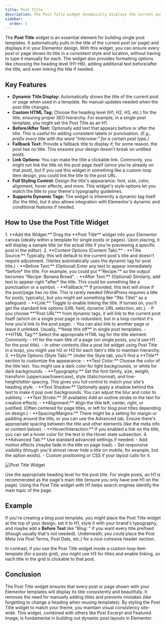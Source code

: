 ```yaml
---
title: Post Title
description: The Post Title widget dynamically displays the current post's title in your template, with options for HTML tag level, text before/after, linking, and full styling control.
sidebar:
  order: 5
---
```



The **Post Title** widget is an essential element for building single post templates. It automatically pulls in the title of the current post (or page) and displays it in your Elementor design. With this widget, you can ensure every post or page shows its title in a consistent style and location, without having to type it manually for each. The widget also provides formatting options like choosing the heading level (H1-H6), adding additional text before/after the title, and even linking the title if needed.

## Key Features

- **Dynamic Title Display:** Automatically shows the title of the current post or page when used in a template. No manual updates needed when the post title changes.
- **Custom HTML Tag:** Choose the heading level (H1, H2, H3, etc.) for the title, ensuring proper SEO hierarchy. For example, in a single post template, you might set the Post Title as an H1.
- **Before/After Text:** Optionally add text that appears before or after the title. This is useful for adding consistent labels or punctuation. *(E.g., prefix every title with the word "Interview:" for a certain post type.)*
- **Fallback Text:** Provide a fallback title to display if, for some reason, the post has no title. This ensures your design doesn't break on untitled posts.
- **Link Options:** You can make the title a clickable link. Commonly, you might not link the title on the post page itself (since you're already on that post), but if you use this widget in something like a custom loop item design, you could link the title to the post URL.
- **Full Styling Control:** Design the title's appearance: font, size, color, alignment, hover effects, and more. This widget's style options let you match the title to your theme's typography guidelines.
- **Supports Dynamic Tags:** The widget is inherently a dynamic tag itself (for the title), but it also allows integration with Elementor's dynamic and conditional features if needed.

## How to Use the Post Title Widget

<Steps>
1. **Add the Widget:** Drag the **Post Title** widget into your Elementor canvas (ideally within a template for single posts or pages). Upon placing, it will display a sample title (or the actual title if you're previewing a specific post in the editor).
2. **Content Options (Content Tab):**
   - **Title Source:** Typically, this will default to the current post's title and doesn't require adjustment. (Vertex automatically uses the dynamic tag for post title.)
   - **Before Text:** (Optional) Enter any text to appear immediately *before* the title. For example, you could put *"Recipe:"* so the output becomes "Recipe: Banana Bread".
   - **After Text:** (Optional) Similarly, add text to appear right *after* the title. This could be something like a punctuation or a symbol.
   - **Fallback:** If provided, this text will show if the post/page has no title. This is rarely needed (WordPress requires a title for posts, typically), but you might set something like "(No Title)" as a safeguard.
   - **Link:** Toggle to enable linking the title. If turned on, you'll get the standard link options (URL field, dynamic URL selection, etc.). 
     - If you choose **"Post URL"** from dynamic tags, it will link to the current post itself (which on a single post page is redundant, but in a loop context it's how you'd link to the post page).
     - You can also link to another page or leave it unlinked. Usually, **keep this off** in single post templates.
   - **HTML Tag:** Select the appropriate HTML tag for the title element. Commonly:
     - H1 for the main title of a page (on single posts, you'd use H1 for the post title).
     - In other contexts (like a post list widget using Post Title in a loop), you might use H2 or H3 for each item's title to maintain hierarchy.
3. **Style Options (Style Tab):** Under the Style tab, you'll find a **Title** section to customize the appearance:
   - **Text Color:** Choose the color of the title text. You might use a dark color for light backgrounds, or white for dark backgrounds.
   - **Typography:** Set the font family, size, weight, transform (uppercase/lowercase), style (italic/normal), and line-height/letter-spacing. This gives you full control to match your site's heading style.
   - **Text Shadow:** Optionally apply a shadow behind the text to make it pop over backgrounds. You can adjust the blur and color to subtlety.
   - **Text Stroke:** (If available) Add an outline stroke to the text for creative effects.
   - **Alignment:** Align the title left, center, right, or justified. (Often centered for page titles, or left for blog post titles depending on design.)
   - **Spacing/Margins:** There might be a setting for margin or padding around the title, or you can use the Advanced tab. Ensure there's appropriate spacing between the title and other elements (like the meta info or content below).
   - **Hover/Interaction:** If you enabled a link on the title, you can set a hover color for the text in the Hover state subsection.
4. **Advanced Tab:** Use standard advanced settings if needed:
   - Add motion effects (maybe fade in the title on page load).
   - Set responsive visibility (though you'd almost never hide a title on mobile, for example, but the option exists).
   - Custom positioning or CSS if your layout calls for it.
</Steps>

![Post Title Widget](https://cdn.webilia.com/u/d/2025/08/vertex-widget-post-title.png)

<Aside type="tip" title='SEO Tip'>
Use the appropriate heading level for the post title. For single posts, an H1 is recommended as the page's main title (ensure you only have one H1 on the page). Using the Post Title widget with H1 helps search engines identify the main topic of the page.
</Aside>

## Example

If you're creating a blog post template, you might place the Post Title widget at the top of your design, set it to H1, style it with your brand's typography, and maybe add a **Before Text** like "Blog: " if you want every title prefixed (though usually that's not needed). Underneath, you could place the Post Meta (via Post Terms, Post Date, etc.) for a nice cohesive header section.

In contrast, if you use the Post Title widget inside a custom loop item template (for a posts grid), you might use H3 for titles and enable linking, so each title in the grid is clickable to that post.

## Conclusion

The Post Title widget ensures that every post or page shown with your Elementor templates will display its title consistently and beautifully. It removes the need for manually adding titles and prevents mistakes (like forgetting to change a heading when reusing templates). By styling the Post Title widget to match your theme, you maintain visual consistency site-wide. This widget, combined with others like Post Excerpt and Featured Image, is fundamental in building out dynamic post layouts in Elementor.
